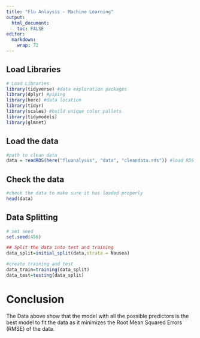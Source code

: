 ```yaml
---
title: "Flu Anlaysis - Machine Learning"
output:
  html_document:
    toc: FALSE
editor: 
  markdown: 
    wrap: 72
---
```


## Load Libraries

```r
# Load Libraries
library(tidyverse) #data exploration packages
library(dplyr) #piping
library(here) #data location
library(tidyr)
library(scales) #build unique color pallets
library(tidymodels)
library(glmnet)
```

## Load the data

```r
#path to clean data
data = readRDS(here("fluanalysis", "data", "cleandata.rds")) #load RDS file
```

## Check the data

```r
#check the data to make sure it has loaded properly
head(data)
```
## Data Splitting 
```r
# set seed 
set.seed(456)

## Split the data into test and training
data_split=initial_split(data,strata = Nausea)

#create training and test
data_train=training(data_split)
data_test=testing(data_split)
```




# Conclusion
The Data above show that the model with all the possible predictors is the best model to fit the data as it minimizes the Root Mean Squared Errors (RMSE) of the data.
